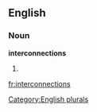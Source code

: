 
==English==

===Noun===
'''interconnections'''

# {{plural of|[[interconnection]]}}

[[Category:English plurals]]

[[fr:interconnections]]